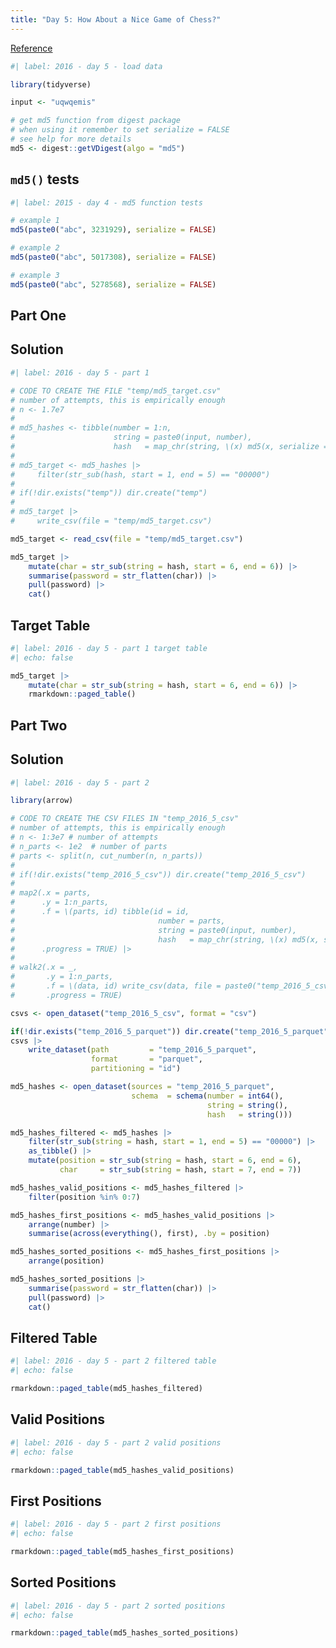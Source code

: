 ```yaml
---
title: "Day 5: How About a Nice Game of Chess?"
---
```


[Reference](https://adventofcode.com/2016/day/5)

```r
#| label: 2016 - day 5 - load data

library(tidyverse)

input <- "uqwqemis"

# get md5 function from digest package
# when using it remember to set serialize = FALSE
# see help for more details
md5 <- digest::getVDigest(algo = "md5")
```

## `md5()` tests

```r
#| label: 2015 - day 4 - md5 function tests

# example 1
md5(paste0("abc", 3231929), serialize = FALSE)

# example 2
md5(paste0("abc", 5017308), serialize = FALSE)

# example 3
md5(paste0("abc", 5278568), serialize = FALSE)
```

## Part One

::: {.panel-tabset}

## Solution

```r
#| label: 2016 - day 5 - part 1

# CODE TO CREATE THE FILE "temp/md5_target.csv"
# number of attempts, this is empirically enough
# n <- 1.7e7
# 
# md5_hashes <- tibble(number = 1:n,
#                      string = paste0(input, number),
#                      hash   = map_chr(string, \(x) md5(x, serialize = FALSE)))
# 
# md5_target <- md5_hashes |> 
#     filter(str_sub(hash, start = 1, end = 5) == "00000")
# 
# if(!dir.exists("temp")) dir.create("temp")
# 
# md5_target |> 
#     write_csv(file = "temp/md5_target.csv")

md5_target <- read_csv(file = "temp/md5_target.csv")

md5_target |> 
    mutate(char = str_sub(string = hash, start = 6, end = 6)) |> 
    summarise(password = str_flatten(char)) |> 
    pull(password) |> 
    cat()
```

## Target Table

```r
#| label: 2016 - day 5 - part 1 target table
#| echo: false

md5_target |> 
    mutate(char = str_sub(string = hash, start = 6, end = 6)) |> 
    rmarkdown::paged_table()
```

:::

## Part Two

::: {.panel-tabset}

## Solution

```r
#| label: 2016 - day 5 - part 2

library(arrow)

# CODE TO CREATE THE CSV FILES IN "temp_2016_5_csv"
# number of attempts, this is empirically enough
# n <- 1:3e7 # number of attempts
# n_parts <- 1e2  # number of parts
# parts <- split(n, cut_number(n, n_parts))
# 
# if(!dir.exists("temp_2016_5_csv")) dir.create("temp_2016_5_csv")
# 
# map2(.x = parts,
#      .y = 1:n_parts,
#      .f = \(parts, id) tibble(id = id,
#                                number = parts,
#                                string = paste0(input, number),
#                                hash   = map_chr(string, \(x) md5(x, serialize = FALSE))),
#      .progress = TRUE) |> 
# 
# walk2(.x = _,
#       .y = 1:n_parts,
#       .f = \(data, id) write_csv(data, file = paste0("temp_2016_5_csv/chunk", id, ".csv")),
#       .progress = TRUE)

csvs <- open_dataset("temp_2016_5_csv", format = "csv")

if(!dir.exists("temp_2016_5_parquet")) dir.create("temp_2016_5_parquet")
csvs |> 
    write_dataset(path         = "temp_2016_5_parquet",
                  format       = "parquet",
                  partitioning = "id")

md5_hashes <- open_dataset(sources = "temp_2016_5_parquet",
                           schema  = schema(number = int64(),
                                            string = string(),
                                            hash   = string()))

md5_hashes_filtered <- md5_hashes |> 
    filter(str_sub(string = hash, start = 1, end = 5) == "00000") |> 
    as_tibble() |> 
    mutate(position = str_sub(string = hash, start = 6, end = 6),
           char     = str_sub(string = hash, start = 7, end = 7))

md5_hashes_valid_positions <- md5_hashes_filtered |> 
    filter(position %in% 0:7)

md5_hashes_first_positions <- md5_hashes_valid_positions |> 
    arrange(number) |> 
    summarise(across(everything(), first), .by = position)

md5_hashes_sorted_positions <- md5_hashes_first_positions |> 
    arrange(position) 

md5_hashes_sorted_positions |> 
    summarise(password = str_flatten(char)) |> 
    pull(password) |> 
    cat()
```

## Filtered Table

```r
#| label: 2016 - day 5 - part 2 filtered table
#| echo: false

rmarkdown::paged_table(md5_hashes_filtered)
```

## Valid Positions

```r
#| label: 2016 - day 5 - part 2 valid positions
#| echo: false

rmarkdown::paged_table(md5_hashes_valid_positions)
```

## First Positions

```r
#| label: 2016 - day 5 - part 2 first positions
#| echo: false

rmarkdown::paged_table(md5_hashes_first_positions)
```

## Sorted Positions

```r
#| label: 2016 - day 5 - part 2 sorted positions
#| echo: false

rmarkdown::paged_table(md5_hashes_sorted_positions)
```
:::
